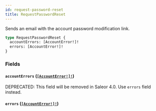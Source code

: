 ```yaml
---
id: request-password-reset
title: RequestPasswordReset
---
```


Sends an email with the account password modification link.

```graphql
type RequestPasswordReset {
  accountErrors: [AccountError!]!
  errors: [AccountError!]!
}
```

### Fields

#### `accountErrors` ([`[AccountError!]!`](../../../developer/api-reference/objects/account-error))

<span class="badge badge--warning">DEPRECATED: This field will be removed in Saleor 4.0. Use `errors` field instead.</span>

#### `errors` ([`[AccountError!]!`](../../../developer/api-reference/objects/account-error))
